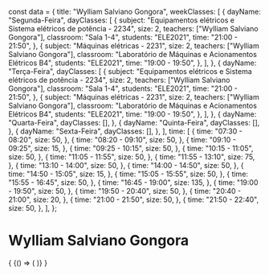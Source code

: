 const data = {
  title: "Wylliam Salviano Gongora",
  weekClasses: [
    {
      dayName: "Segunda-Feira",
      dayClasses: [
        {
          subject:
            "Equipamentos elétricos e Sistema elétricos de potência - 2234",
          size: 2,
          teachers: ["Wylliam Salviano Gongora"],
          classroom: "Sala 1-4",
          students: "ELE2021",
          time: "21:00 - 21:50",
        },
        {
          subject: "Máquinas elétricas - 2231",
          size: 2,
          teachers: ["Wylliam Salviano Gongora"],
          classroom: "Laboratório de Máquinas e Acionamentos Elétricos B4",
          students: "ELE2021",
          time: "19:00 - 19:50",
        },
      ],
    },
    {
      dayName: "Terça-Feira",
      dayClasses: [
        {
          subject:
            "Equipamentos elétricos e Sistema elétricos de potência - 2234",
          size: 2,
          teachers: ["Wylliam Salviano Gongora"],
          classroom: "Sala 1-4",
          students: "ELE2021",
          time: "21:00 - 21:50",
        },
        {
          subject: "Máquinas elétricas - 2231",
          size: 2,
          teachers: ["Wylliam Salviano Gongora"],
          classroom: "Laboratório de Máquinas e Acionamentos Elétricos B4",
          students: "ELE2021",
          time: "19:00 - 19:50",
        },
      ],
    },
    {
      dayName: "Quarta-Feira",
      dayClasses: [],
    },
    {
      dayName: "Quinta-Feira",
      dayClasses: [],
    },
    {
      dayName: "Sexta-Feira",
      dayClasses: [],
    },
  ],
  time: [
    {
      time: "07:30 - 08:20",
      size: 50,
    },
    {
      time: "08:20 - 09:10",
      size: 50,
    },
    {
      time: "09:10 - 09:25",
      size: 15,
    },
    {
      time: "09:25 - 10:15",
      size: 50,
    },
    {
      time: "10:15 - 11:05",
      size: 50,
    },
    {
      time: "11:05 - 11:55",
      size: 50,
    },
    {
      time: "11:55 - 13:10",
      size: 75,
    },
    {
      time: "13:10 - 14:00",
      size: 50,
    },
    {
      time: "14:00 - 14:50",
      size: 50,
    },
    {
      time: "14:50 - 15:05",
      size: 15,
    },
    {
      time: "15:05 - 15:55",
      size: 50,
    },
    {
      time: "15:55 - 16:45",
      size: 50,
    },
    {
      time: "16:45 - 19:00",
      size: 135,
    },
    {
      time: "19:00 - 19:50",
      size: 50,
    },
    {
      time: "19:50 - 20:40",
      size: 50,
    },
    {
      time: "20:40 - 21:00",
      size: 20,
    },
    {
      time: "21:00 - 21:50",
      size: 50,
    },
    {
      time: "21:50 - 22:40",
      size: 50,
    },
  ],
};

# Wylliam Salviano Gongora

<div>
  {
    <BrowserOnly>
      {() => (
        <Grid
          title={data.title}
          weekClasses={data.weekClasses}
          time={data.time}
        />
      )}
    </BrowserOnly>
  }
</div>
